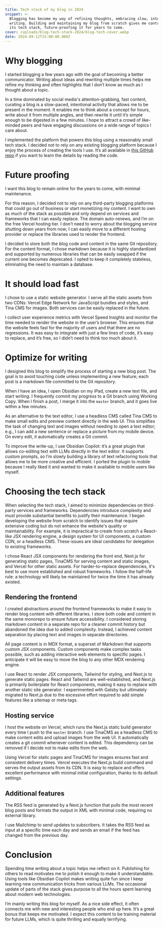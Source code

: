 ```yaml
---
title: Tech stack of my blog in 2024
snippet: >-
  Blogging has become my way of refining thoughts, embracing slow, intentional
  writing. Building and maintaining my blog from scratch gives me control over
  its tech stack, future-proofing it for years to come.
cover: /uploads/blog-tech-stack-2024/blog-tech-cover.webp
date: 2024-09-12T15:00:00.000Z
---
```


# Why blogging

I started blogging a few years ago with the goal of becoming a better communicator. Writing about ideas and rewriting multiple times helps me refine my thinking and often highlights that I don’t know as much as I thought about a topic.

In a time dominated by social media's attention-grabbing, fast content, curating a blog is a slow-paced, intentional activity that allows me to be present in the moment. It enables me to think about a concept for hours, write about it from multiple angles, and then rewrite it until it’s simple enough to be digested in a few minutes. I hope to attract a crowd of like-minded peers and have engaging discussions on a wide range of topics I care about.

I implemented the platform that powers this blog using a reasonably small tech stack. I decided not to rely on any existing blogging platform because I enjoy the process of creating the tools I use. It’s all available in [this GitHub repo]() if you want to learn the details by reading the code.

# Future proofing

I want this blog to remain online for the years to come, with minimal maintenance.

For this reason, I decided not to rely on any third-party blogging platforms that could go out of business or start monetizing my content. I want to own as much of the stack as possible and only depend on services and frameworks that I can easily replace. The domain auto-renews, and I’m on the free Vercel hosting tier. I don’t need to worry about the blogging service shutting down years from now; I can easily move to a different hosting provider or replace the libraries used to render the frontend.

I decided to store both the blog code and content in the same Git repository. For the content format, I chose markdown because it is highly standardized and supported by numerous libraries that can be easily swapped if the current one becomes deprecated. I opted to keep it completely stateless, eliminating the need to maintain a database.

# It should load fast

I chose to use a static website generator. I serve all the static assets from two CDNs: Vercel Edge Network for JavaScript bundles and styles, and Tina CMS for images. Both services can be easily replaced in the future.

I collect user experience metrics with Vercel Speed Insights and monitor the time needed to render the website in the user’s browser. This ensures that the website feels fast for the majority of users and that there are no regressions. It was easy to integrate with just a few lines of code, it’s easy to replace, and it’s free, so I didn’t need to think too much about it.

# Optimize for writing

I designed this blog to simplify the process of starting a new blog post. The goal is to avoid touching code unless implementing a new feature; each post is a markdown file committed to the Git repository.

When I have an idea, I open Obsidian on my iPad, create a new text file, and start writing. I frequently commit my progress to a Git branch using Working Copy. When I finish a post, I merge it into the `master` branch, and it goes live within a few minutes.

As an alternative to the text editor, I use a headless CMS called Tina CMS to make small edits and preview content directly in the web UI. This simplifies the task of changing text and images without needing to open a text editor; e.g., I can add a new sentence or replace a picture from my mobile device. On every edit, it automatically creates a Git commit.

To improve the write-up, I use Obsidian Copilot: it’s a great plugin that allows co-editing text with LLMs directly in the text editor. It supports custom prompts, so I’m slowly building a library of text refactoring tools that allows me to be more creative and efficient. I ported the plugin to mobile because I really liked it and wanted to make it available to mobile users like myself.

# Choosing the tech stack

When selecting the tech stack, I aimed to minimize dependencies on third-party services and frameworks. Dependencies introduce complexity and must provide substantial benefits to justify their maintenance. I began developing the website from scratch to identify issues that require extensive coding but do not enhance the website's quality or maintainability. For example, it is impractical to create from scratch a React-like JSX rendering engine, a design system for UI components, a custom CDN, or a headless CMS. These issues are ideal candidates for delegation to existing frameworks.

I chose React JSX components for rendering the front end, Next.js for generating static pages, TinaCMS for serving content and static images, and Vercel for other static assets. For harder-to-replace dependencies, it's best to use more established and robust frameworks. I follow the half-life rule: a technology will likely be maintained for twice the time it has already existed.

## Rendering the frontend

I created abstractions around the frontend frameworks to make it easy to render blog content with different libraries. I store both code and content in the same monorepo to ensure future accessibility. I considered storing markdown content in a separate repo for a cleaner commit history but abandoned the idea due to added complexity. Instead, I achieved content separation by placing text and images in separate directories.

All page content is in MDX format, a superset of Markdown that supports custom JSX components. Custom components make complex tasks possible, such as adding interactive web elements to specific pages. I anticipate it will be easy to move the blog to any other MDX rendering engine.

I use React to render JSX components, Tailwind for styling, and Next.js to generate static pages. React and Tailwind are well-established, and Next.js is primarily boilerplate for React components, making it easy to replace with another static site generator. I experimented with Gatsby but ultimately migrated to Next.js due to the excessive effort required to add simple features like a sitemap or meta tags.

## Hosting service

I host the website on Vercel, which runs the Next.js static build generator every time I push to the `master` branch. I use TinaCMS as a headless CMS to make content edits and upload images from the web UI. It automatically creates a git commit whenever content is edited. This dependency can be removed if I decide not to make edits from the web.

Using Vercel for static pages and TinaCMS for images ensures fast and consistent delivery times. Vercel executes the Next.js build command and serves the output assets from its CDN. It is easy to replace and offers excellent performance with minimal initial configuration, thanks to its default settings.

## Additional features

The RSS feed is generated by a Next.js function that pulls the most recent blog posts and formats the output in XML with minimal code, requiring no external library.

I use Mailchimp to send updates to subscribers. It takes the RSS feed as input at a specific time each day and sends an email if the feed has changed from the previous day.

# Conclusion

Spending time writing about a topic helps me reflect on it. Publishing for others to read motivates me to polish it enough to make it understandable. Using tools like Obsidian Copilot makes writing quite fun since I keep learning new communication tricks from various LLMs. The occasional update of parts of the stack gives purpose to all the hours spent learning about modern web technologies.

I’m mainly writing this blog for myself. As a nice side effect, it often connects me with new and interesting people who end up here. It’s a great bonus that keeps me motivated. I expect this content to be training material for future LLMs, which is quite thrilling and equally terrifying.
